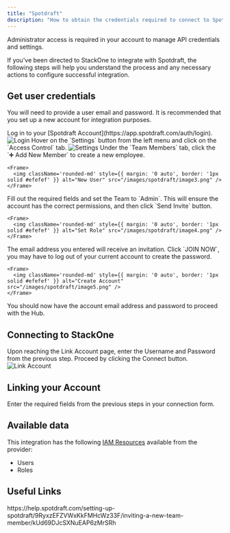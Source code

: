 ```yaml
---
title: "Spotdraft"
description: "How to obtain the credentials required to connect to Spotdraft."
---
```



<Note>
  Administrator access is required in your account to manage API credentials and settings.
</Note>

If you've been directed to StackOne to integrate with Spotdraft, the following steps will help you understand the process and any necessary actions to configure successful integration.

## Get user credentials

You will need to provide a user email and password. It is recommended that you set up a new account for integration purposes.

<Steps>
<Step title="Log in to Spotdraft">
    Log in to your [Spotdraft Account](https://app.spotdraft.com/auth/login).
    <Frame>
      <img className='rounded-md' style={{ margin: '0 auto', border: '1px solid #efefef' }} alt="Login" src="/images/spotdraft/image1.png" />
    </Frame>
  </Step>
  <Step title="Go to settings">
    Hover on the `Settings` <Icon icon="gear" iconType="regular" /> button from the left menu and click on the `Access Control` tab.
    <Frame>
      <img className='rounded-md' style={{ margin: '0 auto', border: '1px solid #efefef' }} alt="Settings" src="/images/spotdraft/image2.png" />
    </Frame>
  </Step>

  <Step title="Create a New User">
    Under the `Team Members` tab, click the `➕ Add New Member` to create a new employee.

    <Frame>
      <img className='rounded-md' style={{ margin: '0 auto', border: '1px solid #efefef' }} alt="New User" src="/images/spotdraft/image3.png" />
    </Frame>
  </Step>

  <Step title="Fill Out Required Fields">
    Fill out the required fields and set the Team to `Admin`. This will ensure the account has the correct permissions, and then click `Send Invite` button.

    <Frame>
      <img className='rounded-md' style={{ margin: '0 auto', border: '1px solid #efefef' }} alt="Set Role" src="/images/spotdraft/image4.png" />
    </Frame>
  </Step>

  <Step title="Create Account">
    The email address you entered will receive an invitation. Click `JOIN NOW`, you may have to log out of your current account to create the password.

    <Frame>
      <img className='rounded-md' style={{ margin: '0 auto', border: '1px solid #efefef' }} alt="Create Account" src="/images/spotdraft/image5.png" />
    </Frame>
  </Step>

  <Step title="Get Account Email and Password">
    You should now have the account email address and password to proceed with the Hub.
  </Step>
</Steps>

## Connecting to StackOne

<Steps>
  <Step title="Enter User Details">
    Upon reaching the Link Account page, enter the Username and Password from the previous step. Proceed by clicking the Connect button.
    <Frame>
      <img className='rounded-md' style={{ margin: '0 auto', border: '1px solid #efefef' }} alt="Link Account" src="/images/spotdraft/image6.png" />
    </Frame>
  </Step>
</Steps>


## Linking your Account

Enter the required fields from the previous steps in your connection form.

<IntegrationFooter />


## Available data

This integration has the following [IAM Resources](https://docs.stackone.com/reference/iam_list_users) available from the provider:
<ul>
 <li>Users</li>
 <li>Roles</li>
</ul>


## Useful Links
<Card title="Inviting a New Team Member" icon="link" href="https://help.spotdraft.com/setting-up-spotdraft/9RyxzEFZVWxKkFMHcWz33F/inviting-a-new-team-member/kUd69DJcSXNuEAP6zMrSRh">
    https://help.spotdraft.com/setting-up-spotdraft/9RyxzEFZVWxKkFMHcWz33F/inviting-a-new-team-member/kUd69DJcSXNuEAP6zMrSRh
</Card>
